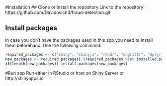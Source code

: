 #Installation
## Clone or install the repository
Link to the repository: https://github.com/Davidovich4/fraud-detection.git

## Install packages
In case you don't have the packages used in this app you need to install them beforehand. Use the following command:

```r
required_packages <- c("shiny", "shinyjs", "readr", "magrittr", "dplyr", "xgboost", "DT", "pROC")
new_packages <- required_packages[!(required_packages %in% installed.packages()[,"Package"])]
if(length(new_packages)) install.packages(new_packages)
```

#Run app
Run either in RStudio or host on Shiny Server or http://shinyapps.io 